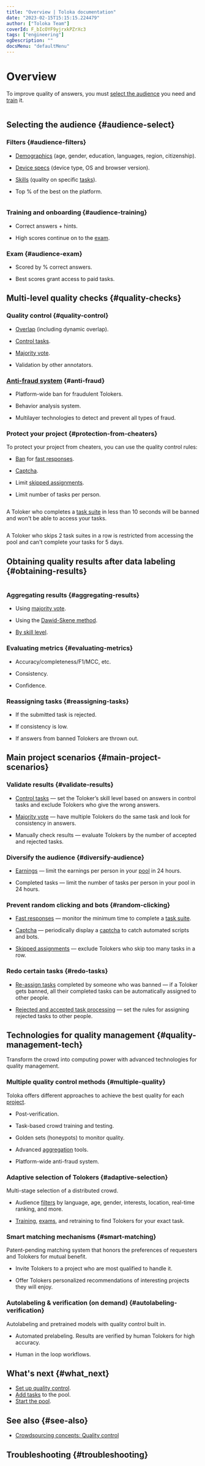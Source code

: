 ```yaml
---
title: "Overview | Toloka documentation"
date: "2023-02-15T15:15:15.224479"
author: ["Toloka Team"]
coverId: F_bIcOYF9yjrxkPZrXc3
tags: ["engineering"]
ogDescription: ""
docsMenu: "defaultMenu"
---
```



# Overview

To improve quality of answers, you must [select the audience](/docs-new/guide/filters) you need and [train](/docs-new/guide/train) it.

<img style="max-width: 100%;" src="https://tlk-infra-front.azureedge.net/portal-static/uploaded/images/1675425180213/1675425180213_original_svg.svg" alt="" />

## Selecting the audience {#audience-select}

### Filters {#audience-filters}

- [Demographics](/docs-new/guide/filters#filter-user-profile) (age, gender, education, languages, region, citizenship).

- [Device specs](/docs-new/guide/filters#filter-calc-data) (device type, OS and browser version).

- [Skills](/docs-new/guide/filters#filter-skill) (quality on specific [tasks](/docs-new/glossary#task)).

- Top % of the best on the platform.

<Cut title="Filter example">

<Image withBackground imageId="1675426600800" alt="" />

</Cut>

### Training and onboarding {#audience-training}

- Correct answers + hints.

- High scores continue on to the [exam](/docs-new/glossary#exam).

### Exam {#audience-exam}

- Scored by % correct answers.

- Best scores grant access to paid tasks.

## Multi-level quality checks {#quality-checks}

### Quality control {#quality-control}

- [Overlap](/docs-new/guide/overlap-faq) (including dynamic overlap).

- [Control tasks](/docs-new/guide/goldenset).

- [Majority vote](/docs-new/guide/mvote).

- Validation by other annotators.

### [Anti-fraud system](https://toloka.ai/anti-fraud/) {#anti-fraud}

- Platform-wide ban for fraudulent Tolokers.

- Behavior analysis system.

- Multilayer technologies to detect and prevent all types of fraud.

### Protect your project {#protection-from-cheaters}

<TolokaRequesterSourceAntiFraud/>

To protect your project from cheaters, you can use the quality control rules:

- [Ban](/docs-new/guide/ban) for [fast responses](/docs-new/guide/quick-answers).

- [Captcha](/docs-new/guide/captcha).

- Limit [skipped assignments](/docs-new/guide/skipped-assignments).

- Limit number of tasks per person.

<Cut title="Examples of the quality control rules">

<Cut title="Fast responses">

<Image withBackground imageId="1675427108700" alt="" />

A Toloker who completes a [task suite](/docs-new/glossary#task-suite) in less than 10 seconds will be banned and won't be able to access your tasks.

</Cut>

<Cut title="Skipped assignments">

<Image withBackground imageId="1675426782867" alt="" />

A Toloker who skips 2 task suites in a row is restricted from accessing the pool and can't complete your tasks for 5 days.

</Cut>

</Cut>

## Obtaining quality results after data labeling {#obtaining-results}

<img src="https://tlk-infra-front.azureedge.net/portal-static/uploaded/images/1675425177697/1675425177697_original_svg.svg" alt="" />

### Aggregating results {#aggregating-results}

- Using [majority vote](/docs-new/guide/mvote).

- Using the [Dawid-Skene method](/docs-new/guide/result-aggregation#dawid-skene).

- [By skill level](/docs-new/guide/result-aggregation#aggr-by-skill).

### Evaluating metrics {#evaluating-metrics}

- Accuracy/completeness/F1/MCC, etc.

- Consistency.

- Confidence.

### Reassigning tasks {#reassigning-tasks}

- If the submitted task is rejected.

- If consistency is low.

- If answers from banned Tolokers are thrown out.

## Main project scenarios {#main-project-scenarios}

### Validate results {#validate-results}

- [Control tasks](/docs-new/guide/goldenset) — set the Toloker’s skill level based on answers in control tasks and exclude Tolokers who give the wrong answers.

- [Majority vote](/docs-new/guide/mvote) — have multiple Tolokers do the same task and look for consistency in answers.

- Manually check results — evaluate Tolokers by the number of accepted and rejected tasks.

### Diversify the audience {#diversify-audience}

- [Earnings](/docs-new/guide/income) — limit the earnings per person in your [pool](/docs-new/glossary#pool) in 24 hours.

- Completed tasks — limit the number of tasks per person in your pool in 24 hours.

### Prevent random clicking and bots {#random-clicking}

- [Fast responses](/docs-new/guide/quick-answers) — monitor the minimum time to complete a [task suite](/docs-new/glossary#task-suite).

- [Captcha](/docs-new/guide/captcha) — periodically display a [captcha](/docs-new/glossary#captcha) to catch automated scripts and bots.

- [Skipped assignments](/docs-new/guide/skipped-assignments) — exclude Tolokers who skip too many tasks in a row.

### Redo certain tasks {#redo-tasks}

- [Re-assign tasks](/docs-new/guide/restore-task-overlap) completed by someone who was banned — if a Toloker gets banned, all their completed tasks can be automatically assigned to other people.

- [Rejected and accepted task processing](/docs-new/guide/reassessment-after-accepting) — set the rules for assigning rejected tasks to other people.

## Technologies for quality management {#quality-management-tech}

Transform the crowd into computing power with advanced technologies for quality management.

### Multiple quality control methods {#multiple-quality}

Toloka offers different approaches to achieve the best quality for each [project](/docs-new/glossary#project).

- Post-verification.

- Task-based crowd training and testing.

- Golden sets (honeypots) to monitor quality.

- Advanced [aggregation](/docs-new/guide/result-aggregation) tools.

- Platform-wide anti-fraud system.

### Adaptive selection of Tolokers {#adaptive-selection}

Multi-stage selection of a distributed crowd.

- Audience [filters](/docs-new/guide/filters) by language, age, gender, interests, location, real-time ranking, and more.

- [Training](/docs-new/guide/train), [exams](/docs-new/guide/how-to-use-exams), and retraining to find Tolokers for your exact task.

### Smart matching mechanisms {#smart-matching}

Patent-pending matching system that honors the preferences of requesters and Tolokers for mutual benefit.

- Invite Tolokers to a project who are most qualified to handle it.

- Offer Tolokers personalized recommendations of interesting projects they will enjoy.

### Autolabeling & verification (on demand) {#autolabeling-verification}

Autolabeling and pretrained models with quality control built in.

- Automated prelabeling. Results are verified by human Tolokers for high accuracy.

- Human in the loop workflows.

## What's next {#what_next}

- [Set up quality control](/docs-new/guide/qa-pool-settings).
- [Add tasks](/docs-new/guide/pool) to the pool.
- [Start the pool](/docs-new/guide/pool-run-and-stop).

## See also {#see-also}

- [Crowdsourcing concepts: Quality control](https://toloka.ai/knowledgebase/quality-control/)

## Troubleshooting {#troubleshooting}

<Cut title="Setting up quality control">

<FaqSetQualityControl/>

<FaqSkillForEveryPool/>

<FaqSkillForDifferentProjects/>

<TroubleshootingControlSettingsReplaced/>

<FaqGetAccess/>

<FaqSetSkill/>

<FaqTimeSpecified/>

<FaqTestTolokers/>

<FaqMatchEnteredText/>

<TroubleshootingExamThreeTasks/>

<FaqTwoTextVersions/>

</Cut>

<Cut title="Control tasks">

<FaqHowManyControlTasks/>

<FaqCorrectResponsesCounted/>

<FaqMakeDifferent/>

<FaqExamPool/>

<FaqSetUpExam/>

<FaqUsingSmartMixing/>

<FaqTwoTrainingPools/>

<FaqHint/>

<FaqNumberOfControlResponses/>

<FaqReviewTraining/>

<FaqQuestionsAreControl/>

</Cut>

<Cut title="Ban">

<FaqDisableTasks/>

<FaqIncorrectResponses/>

<FaqOneTask/>

<FaqBan/>

<FaqClassifyUsers/>

</Cut>

<Cut title="Majority vote">

<FaqSubmitEmptyAssignments/>

<FaqMultipleFields/>

<FaqFormatReviewResults/>

</Cut>

<Cut title="Speed of task completion">

<TroubleshootingSpeedDropped/>

<FaqLabelingSpeed/>

<FaqSpeedUpCompletion/>

</Cut>

<ContactGuideSupport/>

